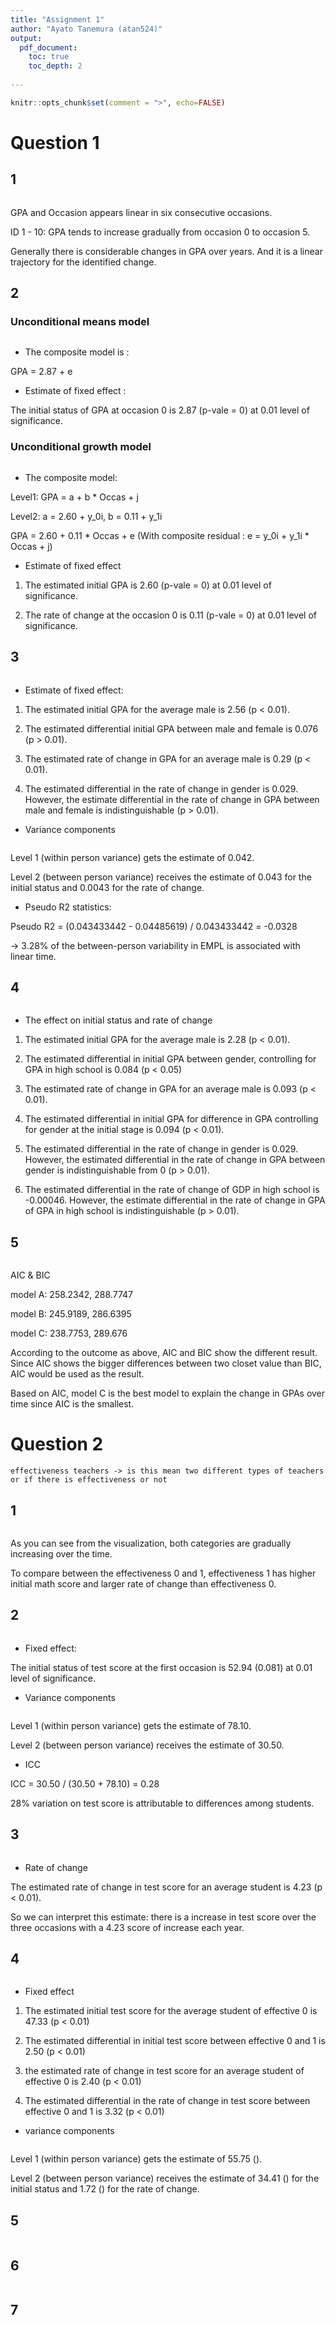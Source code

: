 ```yaml
---
title: "Assignment 1"
author: "Ayato Tanemura (atan524)"
output: 
  pdf_document:
    toc: true
    toc_depth: 2
  
---
```


\newpage

```r
knitr::opts_chunk$set(comment = ">", echo=FALSE)
```

# Question 1

## 1
```r

```
GPA and Occasion appears linear in six consecutive occasions.

ID 1 - 10: GPA tends to increase gradually from occasion 0 to occasion 5. 

Generally there is considerable changes in GPA over years. And it is a linear trajectory for the identified change.

## 2

### Unconditional means model
```r

```
* The composite model is :

GPA = 2.87 + e

* Estimate of fixed effect : 

The initial status of GPA at occasion 0 is 2.87 (p-vale = 0) at 0.01 level of significance.

### Unconditional growth model
```r

```
* The composite model: 

Level1: GPA = a + b * Occas + j

Level2: a = 2.60 + y_0i, b = 0.11 + y_1i

GPA = 2.60 + 0.11 * Occas + e  (With composite residual : e = y_0i + y_1i * Occas + j)

* Estimate of fixed effect

1. The estimated initial GPA is 2.60 (p-vale = 0) at 0.01 level of significance.

2. The rate of change at the occasion 0 is 0.11 (p-vale = 0) at 0.01 level of significance.

## 3
```r

```
* Estimate of fixed effect:

1. The estimated initial GPA for the average male is 2.56 (p < 0.01).

2. The estimated differential initial GPA between male and female is 0.076 (p > 0.01).

3. The estimated rate of change in GPA for an average male is 0.29 (p < 0.01).

4. The estimated differential in the rate of change in gender is 0.029. However, the estimate differential in the rate of change in GPA between male and female is indistinguishable (p > 0.01).

* Variance components 
```r

```
Level 1 (within person variance) gets the estimate of 0.042.

Level 2 (between person variance) receives the estimate of 0.043 for the initial status and 0.0043 for the rate of change.

* Pseudo R2 statistics:

Pseudo R2 = (0.043433442 - 0.04485619) / 0.043433442 = -0.0328

-> 3.28% of the between-person variability in EMPL is associated with linear time.

## 4
```r

```
* The effect on initial status and rate of change

1. The estimated initial GPA for the average male is 2.28 (p < 0.01).

2. The estimated differential in initial GPA between gender, controlling for GPA in high school is 0.084 (p < 0.05)

3. The estimated rate of change in GPA for an average male is 0.093 (p < 0.01).

4. The estimated differential in initial GPA for difference in GPA controlling for gender at the initial stage is 0.094 (p < 0.01).

5. The estimated differential in the rate of change in gender is 0.029. However, the estimated differential in the rate of change in GPA between gender is indistinguishable from 0 (p > 0.01).

6. The estimated differential in the rate of change of GDP in high school is -0.00046. However, the estimate differential in the rate of change in GPA of GPA in high school is indistinguishable (p > 0.01). 

## 5
```r

```
AIC & BIC

model A: 258.2342, 288.7747 

model B: 245.9189, 286.6395 

model C: 238.7753, 289.676 

According to the outcome as above, AIC and BIC show the different result. Since AIC shows the bigger differences between two closet value than BIC, AIC would be used as the result.

Based on AIC, model C is the best model to explain the change in GPAs over time since AIC is the smallest.

# Question 2

`effectiveness teachers -> is this mean two different types of teachers or if there is effectiveness or not`

## 1
```r

```
As you can see from the visualization, both categories are gradually increasing over the time. 

To compare between the effectiveness 0 and 1, effectiveness 1 has higher initial math score and larger rate of change than effectiveness 0. 

## 2
```r

```
* Fixed effect:

The initial status of test score at the first occasion is 52.94 (0.081) at 0.01 level of significance.

* Variance components 
```r

```
Level 1 (within person variance) gets the estimate of 78.10.

Level 2 (between person variance) receives the estimate of 30.50.

* ICC

ICC = 30.50 / (30.50 + 78.10) = 0.28

28% variation on test score is attributable to differences among students. 

## 3
```r

```
* Rate of change

The estimated rate of change in test score for an average student is 4.23 (p < 0.01). 

So we can interpret this estimate: there is a increase in test score over the three occasions with a 4.23 score of increase each year.

## 4
```r

```
* Fixed effect

1. The estimated initial test score for the average student of effective 0 is 47.33 (p < 0.01)

2. The estimated differential in initial test score between effective 0 and 1 is 2.50 (p < 0.01)

3. the estimated rate of change in test score for an average student of effective 0 is 2.40 (p < 0.01)

4. The estimated differential in the rate of change in test score between effective 0 and 1 is 3.32 (p < 0.01)

* variance components
```r

```
Level 1 (within person variance) gets the estimate of 55.75 ().

Level 2 (between person variance) receives the estimate of 34.41 () for the initial status and 1.72 () for the rate of change.

## 5
```r

```


## 6
```r

```


## 7








